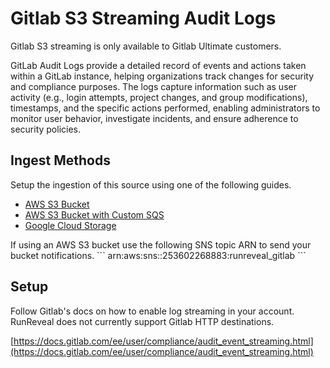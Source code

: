 
# Gitlab S3 Streaming Audit Logs
<Callout type="warning">
 Gitlab S3 streaming is only available to Gitlab Ultimate customers.
</Callout>

GitLab Audit Logs provide a detailed record of events and actions taken within a GitLab instance, 
helping organizations track changes for security and compliance purposes. 
The logs capture information such as user activity (e.g., login attempts, project changes, and group modifications), timestamps, 
and the specific actions performed, enabling administrators to monitor user behavior, investigate incidents, 
and ensure adherence to security policies.

## Ingest Methods

Setup the ingestion of this source using one of the following guides.

- [AWS S3 Bucket](/sources/object-storage/s3.mdx)
- [AWS S3 Bucket with Custom SQS](/sources/object-storage/external-s3.mdx)
- [Google Cloud Storage](/sources/object-storage/gcs.mdx)

<Callout type='info'>
If using an AWS S3 bucket use the following SNS topic ARN to send your bucket notifications.
```
arn:aws:sns:<REGION>:253602268883:runreveal_gitlab
```
</Callout>

## Setup

Follow Gitlab's docs on how to enable log streaming in your account. RunReveal does not currently support Gitlab HTTP destinations.

[https://docs.gitlab.com/ee/user/compliance/audit_event_streaming.html](https://docs.gitlab.com/ee/user/compliance/audit_event_streaming.html)
